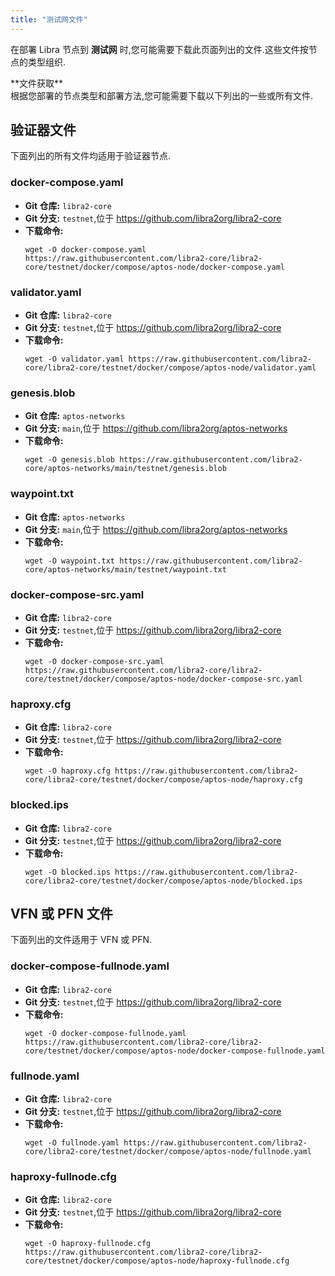 ```yaml
---
title: "测试网文件"
---
```



在部署 Libra 节点到 **测试网** 时,您可能需要下载此页面列出的文件.这些文件按节点的类型组织.

<Aside type="note">
  **文件获取**<br />
  根据您部署的节点类型和部署方法,您可能需要下载以下列出的一些或所有文件.
</Aside>

## 验证器文件

下面列出的所有文件均适用于验证器节点.

### docker-compose.yaml

- **Git 仓库:** `libra2-core`
- **Git 分支:** `testnet`,位于 https://github.com/libra2org/libra2-core
- **下载命令:**
  ```shellscript filename="Terminal"
  wget -O docker-compose.yaml https://raw.githubusercontent.com/libra2-core/libra2-core/testnet/docker/compose/aptos-node/docker-compose.yaml
  ```

### validator.yaml

- **Git 仓库:** `libra2-core`
- **Git 分支:** `testnet`,位于 https://github.com/libra2org/libra2-core
- **下载命令:**
  ```shellscript filename="Terminal"
  wget -O validator.yaml https://raw.githubusercontent.com/libra2-core/libra2-core/testnet/docker/compose/aptos-node/validator.yaml
  ```

### genesis.blob

- **Git 仓库:** `aptos-networks`
- **Git 分支:** `main`,位于 https://github.com/libra2org/aptos-networks
- **下载命令:**
  ```shellscript filename="Terminal"
  wget -O genesis.blob https://raw.githubusercontent.com/libra2-core/aptos-networks/main/testnet/genesis.blob
  ```

### waypoint.txt

- **Git 仓库:** `aptos-networks`
- **Git 分支:** `main`,位于 https://github.com/libra2org/aptos-networks
- **下载命令:**
  ```shellscript filename="Terminal"
  wget -O waypoint.txt https://raw.githubusercontent.com/libra2-core/aptos-networks/main/testnet/waypoint.txt
  ```

### docker-compose-src.yaml

- **Git 仓库:** `libra2-core`
- **Git 分支:** `testnet`,位于 https://github.com/libra2org/libra2-core
- **下载命令:**
  ```shellscript filename="Terminal"
  wget -O docker-compose-src.yaml https://raw.githubusercontent.com/libra2-core/libra2-core/testnet/docker/compose/aptos-node/docker-compose-src.yaml
  ```

### haproxy.cfg

- **Git 仓库:** `libra2-core`
- **Git 分支:** `testnet`,位于 https://github.com/libra2org/libra2-core
- **下载命令:**
  ```shellscript filename="Terminal"
  wget -O haproxy.cfg https://raw.githubusercontent.com/libra2-core/libra2-core/testnet/docker/compose/aptos-node/haproxy.cfg
  ```

### blocked.ips

- **Git 仓库:** `libra2-core`
- **Git 分支:** `testnet`,位于 https://github.com/libra2org/libra2-core
- **下载命令:**
  ```shellscript filename="Terminal"
  wget -O blocked.ips https://raw.githubusercontent.com/libra2-core/libra2-core/testnet/docker/compose/aptos-node/blocked.ips
  ```

## VFN 或 PFN 文件

下面列出的文件适用于 VFN 或 PFN.

### docker-compose-fullnode.yaml

- **Git 仓库:** `libra2-core`
- **Git 分支:** `testnet`,位于 https://github.com/libra2org/libra2-core
- **下载命令:**
  ```shellscript filename="Terminal"
  wget -O docker-compose-fullnode.yaml https://raw.githubusercontent.com/libra2-core/libra2-core/testnet/docker/compose/aptos-node/docker-compose-fullnode.yaml
  ```

### fullnode.yaml

- **Git 仓库:** `libra2-core`
- **Git 分支:** `testnet`,位于 https://github.com/libra2org/libra2-core
- **下载命令:**
  ```shellscript filename="Terminal"
  wget -O fullnode.yaml https://raw.githubusercontent.com/libra2-core/libra2-core/testnet/docker/compose/aptos-node/fullnode.yaml
  ```

### haproxy-fullnode.cfg

- **Git 仓库:** `libra2-core`
- **Git 分支:** `testnet`,位于 https://github.com/libra2org/libra2-core
- **下载命令:**
  ```shellscript filename="Terminal"
  wget -O haproxy-fullnode.cfg https://raw.githubusercontent.com/libra2-core/libra2-core/testnet/docker/compose/aptos-node/haproxy-fullnode.cfg
  ```
